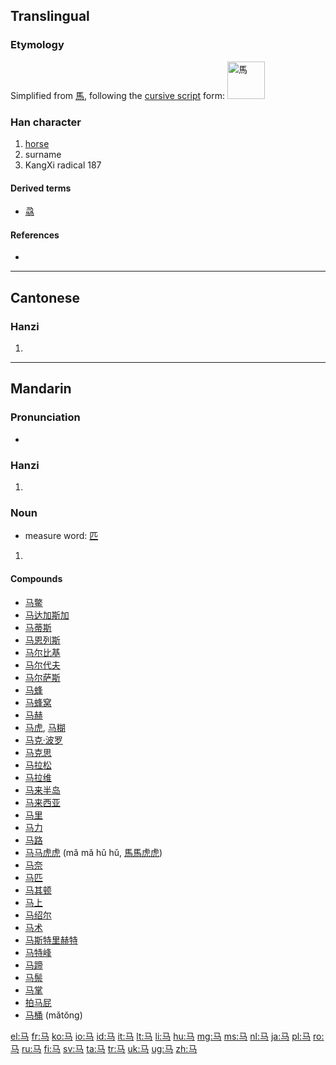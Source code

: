 {{also|馬|𩧢|骉|驫}}
==Translingual==
{{stroke order}}

===Etymology===
Simplified from [[馬]], following the [[w:Cursive script (East Asia)|cursive script]] form:
[[Image:馬-caoshu.svg|60px|馬]]

===Han character===
{{Han char|rn=187|rad=马|as=00|sn=3|four=|canj=弓女尸一 (NVSM) , 弓中女一(nlvm) , 弓心一 (NPM)}}

# [[horse]]
# surname
# KangXi radical 187

====Derived terms====
* [[骉]]

====References====
* {{Han ref|kx=1447.241|hdz=74539.020|uh=9A6C|ud=39532}}

----

==Cantonese==
{{Hani-forms|马|[[馬]]}}

===Hanzi===
{{yue-hanzi|jyut=|y=ma5|tra=馬}}

# {{defn|lang=yue|sort=马00}}

----

==Mandarin==
{{Hani-forms|马|[[馬]]}}

===Pronunciation===
* {{audio|zh-mǎ.ogg|audio}}

===Hanzi===
{{cmn-hanzi|tra=馬|pin=[[mǎ]] ([[ma3]])|wg=ma<sup>3</sup>}}

# {{defn|lang=cmn|sort=马00}}

===Noun===
* measure word: [[匹]]
{{head|cmn|noun|sc=Hani}}{{zh-attention|needs inflection template}}

# {{defn|lang=cmn|sort=马00}}

====Compounds====
* [[马鳖]]
* [[马达加斯加]]
* [[马蒂斯]]
* [[马恩列斯]]
* [[马尔比基]]
* [[马尔代夫]]
* [[马尔萨斯]]
* [[马蜂]]
* [[马蜂窝]]
* [[马赫]]
* [[马虎]], [[马糊]]
* [[马克·波罗]]
* [[马克思]]
* [[马拉松]]
* [[马拉维]]
* [[马来半岛]]
* [[马来西亚]]
* [[马里]]
* [[马力]]
* [[马路]]
* [[马马虎虎]] (mǎ mǎ hǔ hǔ, [[馬馬虎虎]])
* [[马奈]]
* [[马匹]]
* [[马其顿]]
* [[马上]]
* [[马绍尔]]
* [[马术]]
* [[马斯特里赫特]]
* [[马特峰]]
* [[马蹄]]
* [[马鬃]]
* [[马掌]]
* [[拍马屁]]
* [[马桶]] (mǎtŏng)

[[el:马]]
[[fr:马]]
[[ko:马]]
[[io:马]]
[[id:马]]
[[it:马]]
[[lt:马]]
[[li:马]]
[[hu:马]]
[[mg:马]]
[[ms:马]]
[[nl:马]]
[[ja:马]]
[[pl:马]]
[[ro:马]]
[[ru:马]]
[[fi:马]]
[[sv:马]]
[[ta:马]]
[[tr:马]]
[[uk:马]]
[[ug:马]]
[[zh:马]]